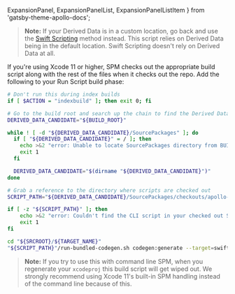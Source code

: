   ExpansionPanel,
  ExpansionPanelList,
  ExpansionPanelListItem
} from 'gatsby-theme-apollo-docs';

<ExpansionPanel title="Swift Package Manager Run Script">

> **Note:** If your Derived Data is in a custom location, go back and use the [Swift Scripting](./swift-scripting) method instead. This script relies on Derived Data being in the default location. Swift Scripting doesn't rely on Derived Data at all.

If you're using Xcode 11 or higher, SPM checks out the appropriate build script along with the rest of the files when it checks out the repo. Add the following to your Run Script build phase:

```bash
# Don't run this during index builds
if [ $ACTION = "indexbuild" ]; then exit 0; fi

# Go to the build root and search up the chain to find the Derived Data Path where the source packages are checked out.
DERIVED_DATA_CANDIDATE="${BUILD_ROOT}"

while ! [ -d "${DERIVED_DATA_CANDIDATE}/SourcePackages" ]; do
  if [ "${DERIVED_DATA_CANDIDATE}" = / ]; then
    echo >&2 "error: Unable to locate SourcePackages directory from BUILD_ROOT: '${BUILD_ROOT}'"
    exit 1
  fi

  DERIVED_DATA_CANDIDATE="$(dirname "${DERIVED_DATA_CANDIDATE}")"
done

# Grab a reference to the directory where scripts are checked out
SCRIPT_PATH="${DERIVED_DATA_CANDIDATE}/SourcePackages/checkouts/apollo-ios/scripts"

if [ -z "${SCRIPT_PATH}" ]; then
    echo >&2 "error: Couldn't find the CLI script in your checked out SPM packages; make sure to add the framework to your project."
    exit 1
fi

cd "${SRCROOT}/${TARGET_NAME}"
"${SCRIPT_PATH}"/run-bundled-codegen.sh codegen:generate --target=swift --includes=./**/*.graphql --localSchemaFile="schema.json" API.swift
```

> **Note:** If you try to use this with command line SPM, when you regenerate your `xcodeproj` this build script will get wiped out. We strongly recommend using Xcode 11's built-in SPM handling instead of the command line because of this.

</ExpansionPanel>
